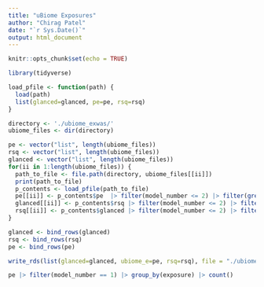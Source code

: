 ```yaml
---
title: "uBiome Exposures"
author: "Chirag Patel"
date: "`r Sys.Date()`"
output: html_document
---
```


```r
knitr::opts_chunk$set(echo = TRUE)
```



```r
library(tidyverse)
```

```r

load_pfile <- function(path) {
  load(path)
  list(glanced=glanced, pe=pe, rsq=rsq)
} 

directory <- './ubiome_exwas/'
ubiome_files <- dir(directory)
```

```r
pe <- vector("list", length(ubiome_files))
rsq <- vector("list", length(ubiome_files))
glanced <- vector("list", length(ubiome_files))
for(ii in 1:length(ubiome_files)) {
  path_to_file <- file.path(directory, ubiome_files[[ii]])
  print(path_to_file)
  p_contents <- load_pfile(path_to_file)
  pe[[ii]] <- p_contents$pe  |> filter(model_number <= 2) |> filter(grepl("genus", phenotype))
  glanced[[ii]] <- p_contents$rsq |> filter(model_number <= 2) |> filter(grepl("genus", phenotype))
  rsq[[ii]] <- p_contents$glanced |> filter(model_number <= 2) |> filter(grepl("genus", phenotype))
}

glanced <- bind_rows(glanced)
rsq <- bind_rows(rsq)
pe <- bind_rows(pe)

write_rds(list(glanced=glanced, ubiome_e=pe, rsq=rsq), file = "./ubiome_exwas.rds")

```

```r
pe |> filter(model_number == 1) |> group_by(exposure) |> count()
```

